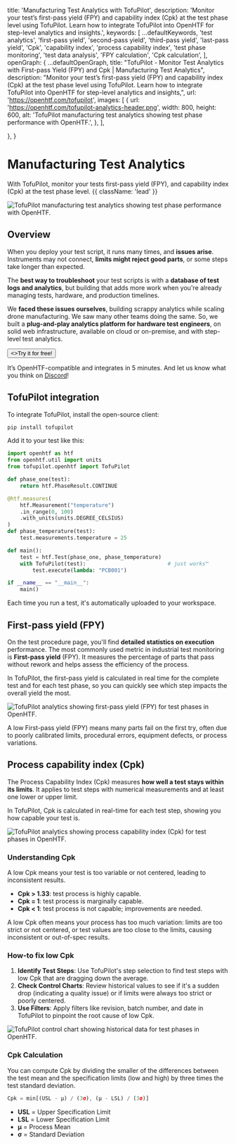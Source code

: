
  title: 'Manufacturing Test Analytics with TofuPilot',
  description:
    'Monitor your test’s first-pass yield (FPY) and capability index (Cpk) at the test phase level using TofuPilot. Learn how to integrate TofuPilot into OpenHTF for step-level analytics and insights.',
  keywords: [
    ...defaultKeywords,
    'test analytics',
    'first-pass yield',
    'second-pass yield',
    'third-pass yield',
    'last-pass yield',
    'Cpk',
    'capability index',
    'process capability index',
    'test phase monitoring',
    'test data analysis',
    'FPY calculation',
    'Cpk calculation',
  ],
  openGraph: {
    ...defaultOpenGraph,
    title: "TofuPilot - Monitor Test Analytics with First-pass Yield (FPY) and Cpk | Manufacturing Test Analytics",
    description: "Monitor your test’s first-pass yield (FPY) and capability index (Cpk) at the test phase level using TofuPilot. Learn how to integrate TofuPilot into OpenHTF for step-level analytics and insights,",
    url: 'https://openhtf.com/tofupilot',
    images: [
      {
        url: 'https://openhtf.com/tofupilot-analytics-header.png',
        width: 800,
        height: 600,
        alt: 'TofuPilot manufacturing test analytics showing test phase performance with OpenHTF.',
      },
    ],

},
}

# Manufacturing Test Analytics

With TofuPilot, monitor your tests first-pass yield (FPY), and capability index (Cpk) at the test phase level. {{ className: 'lead' }}

<Image
  src="/tofupilot-analytics-header.png"
  alt="TofuPilot manufacturing test analytics showing test phase performance with OpenHTF."
/>

## Overview

When you deploy your test script, it runs many times, and **issues arise**. Instruments may not connect, **limits might reject good parts**, or some steps take longer than expected.

The **best way to troubleshoot** your test scripts is with a **database of test logs and analytics**, but building that adds more work when you're already managing tests, hardware, and production timelines.

We **faced these issues ourselves**, building scrappy analytics while scaling drone manufacturing. We saw many other teams doing the same. So, we built <TofuPilotLink utmMedium="" /> a **plug-and-play analytics platform for hardware test engineers**, on solid web infrastructure, available on cloud or on-premise, and with step-level test analytics.

<Button variant="text" arrow="right">
  <>Try it for free!</>
</Button>

It’s OpenHTF-compatible and integrates in 5 minutes. And let us know what you think on [Discord](https://discord.gg/HzkYUWg9PK)!

## TofuPilot integration

To integrate TofuPilot, install the open-source client:

```sh
pip install tofupilot
```

Add it to your test like this:

```python {{ title: 'main.py' }}
import openhtf as htf
from openhtf.util import units
from tofupilot.openhtf import TofuPilot

def phase_one(test):
    return htf.PhaseResult.CONTINUE

@htf.measures(
    htf.Measurement("temperature")
    .in_range(0, 100)
    .with_units(units.DEGREE_CELSIUS)
)
def phase_temperature(test):
    test.measurements.temperature = 25

def main():
    test = htf.Test(phase_one, phase_temperature)
    with TofuPilot(test):                          # just works™️
        test.execute(lambda: "PCB001")

if __name__ == "__main__":
    main()
```

Each time you run a test, it's automatically uploaded to your workspace.

## First-pass yield (FPY)

On the test procedure page, you'll find **detailed statistics on execution** performance. The most commonly used metric in industrial test monitoring is **First-pass yield** (FPY). It measures the percentage of parts that pass without rework and helps assess the efficiency of the process.

In TofuPilot, the first-pass yield is calculated in real time for the complete test and for each test phase, so you can quickly see which step impacts the overall yield the most.

<Image
  src="/tofupilot-analytics-first-pass-yield.png"
  alt="TofuPilot analytics showing first-pass yield (FPY) for test phases in OpenHTF."
/>

A low First-pass yield (FPY) means many parts fail on the first try, often due to poorly calibrated limits, procedural errors, equipment defects, or process variations.

## Process capability index (Cpk)

The Process Capability Index (Cpk) measures **how well a test stays within its limits**. It applies to test steps with numerical measurements and at least one lower or upper limit.

In TofuPilot, Cpk is calculated in real-time for each test step, showing you how capable your test is.

<Image
  src="/tofupilot-analytics-cpk.png"
  alt="TofuPilot analytics showing process capability index (Cpk) for test phases in OpenHTF."
/>

### Understanding Cpk

A low Cpk means your test is too variable or not centered, leading to inconsistent results.

- **Cpk > 1.33**: test process is highly capable.
- **Cpk = 1**: test process is marginally capable.
- **Cpk < 1**: test process is not capable; improvements are needed.

A low Cpk often means your process has too much variation: limits are too strict or not centered, or test values are too close to the limits, causing inconsistent or out-of-spec results.

### How-to fix low Cpk

1. **Identify Test Steps**: Use TofuPilot's step selection to find test steps with low Cpk that are dragging down the average.
2. **Check Control Charts**: Review historical values to see if it's a sudden drop (indicating a quality issue) or if limits were always too strict or poorly centered.
3. **Use Filters**: Apply filters like revision, batch number, and date in TofuPilot to pinpoint the root cause of low Cpk.

<Image
  src="/tofupilot-analytics-control-chart.png"
  alt="TofuPilot control chart showing historical data for test phases in OpenHTF."
/>

### Cpk Calculation

You can compute Cpk by dividing the smaller of the differences between the test mean and the specification limits (low and high) by three times the test standard deviation.

```jsx
Cpk = min[(USL - μ) / (3σ), (μ - LSL) / (3σ)]
```

- **USL** = Upper Specification Limit
- **LSL** = Lower Specification Limit
- **μ** = Process Mean
- **σ** = Standard Deviation
